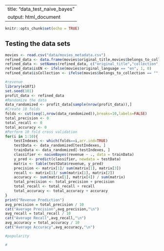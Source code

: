 
---
title: "data_test_naive_bayes"
output: html_document
---

```r
knitr::opts_chunk$set(echo = TRUE)
```

## Testing the data sets

```r
movies <- read.csv("data/movies_metadata.csv")
refined_data <- data.frame(movies$original_title,movies$belongs_to_collection,as.numeric(movies$budget), as.numeric(movies$revenue), as.numeric(movies$popularity), movies$original_language, movies$runtime, movies$release_date)
refined_data <- setNames(refined_data, c("original_title","collection","budget","revenue","popularity","original_language","runtime","release_date"))
refined_data$isEN <- ifelse(movies$original_language == "en", 1, 0)
refined_data$isCollection <- ifelse(movies$belongs_to_collection == "", 0, 1)
```

```r
#revenue
library(e1071)
set.seed(101)
profit_data <- refined_data
#Randomize the data
data_randomized <- profit_data[sample(nrow(profit_data)),]
#Create 10 folds
folds <- cut(seq(1,nrow(data_randomized)),breaks=10,labels=FALSE)
total_precision <- 0
total_recall <- 0
total_accuracy <- 0
#Perform 10 fold cross validation
for(i in 1:10){
    testIndexes <- which(folds==i,arr.ind=TRUE)
    testData <- data_randomized[testIndexes, ]
    trainData <- data_randomized[-testIndexes, ]
    classifier <- naiveBayes(revenue ~ ., data = trainData)
    y_pred <- predict(classifier, newdata = testData)
    matrix <- table(testData$revenue, y_pred)
    precision <- matrix[1]/ sum(matrix[1], matrix[3])
    recall <- matrix[1]/ sum(matrix[1], matrix[2])
    accuracy <- sum(matrix[1], matrix[4]) / sum(matrix) 
    total_precision <- total_precision + precision
    total_recall <- total_recall + recall
    total_accuracy <- total_accuracy + accuracy
}
print("Revenue Prediction")
avg_precision = total_precision / 10
cat("Average Precision",avg_precision,"\n")
avg_recall = total_recall / 10
cat("Average Recall",avg_recall,"\n")
avg_accuracy = total_accuracy / 10
cat("Average Accuracy",avg_accuracy,"\n")
```
```r
#popularity
```

```r
#
```